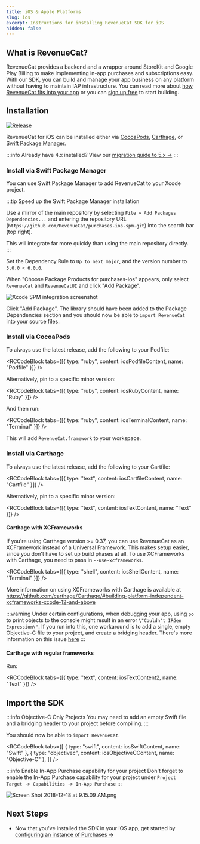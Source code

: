 ```yaml
---
title: iOS & Apple Platforms
slug: ios
excerpt: Instructions for installing RevenueCat SDK for iOS
hidden: false
---
```


## What is RevenueCat?

RevenueCat provides a backend and a wrapper around StoreKit and Google Play Billing to make implementing in-app purchases and subscriptions easy. With our SDK, you can build and manage your app business on any platform without having to maintain IAP infrastructure. You can read more about [how RevenueCat fits into your app](https://www.revenuecat.com/blog/growth/where-does-revenuecat-fit-in-your-app/) or you can [sign up free](https://app.revenuecat.com/signup) to start building.

## Installation

[![Release](https://img.shields.io/github/release/RevenueCat/purchases-ios.svg?filter=!*beta*&style=flat)](https://github.com/RevenueCat/purchases-ios/releases)

RevenueCat for iOS can be installed either via [CocoaPods](/getting-started/installation/ios#section-install-via-cocoapods), [Carthage](ios#section-install-via-carthage), or [Swift Package Manager](/getting-started/installation/ios#section-install-via-swift-package-manager).

:::info
Already have 4.x installed? View our [migration guide to 5.x →](/sdk-guides/ios-native-4x-to-5x-migration)
:::

<YouTubeEmbed
  videoId="QS7BTorY4-U"
  title="Set up RevenueCat Purchases SDK for iOS"
/>

### Install via Swift Package Manager

You can use Swift Package Manager to add RevenueCat to your Xcode project.

:::tip Speed up the Swift Package Manager installation

Use a mirror of the main repository by selecting `File » Add Packages Dependencies...` and entering the repository URL (`https://github.com/RevenueCat/purchases-ios-spm.git`) into the search bar (top right).

This will integrate far more quickly than using the main repository directly.
:::

Set the Dependency Rule to `Up to next major`, and the version number to `5.0.0 < 6.0.0`.

When "Choose Package Products for purchases-ios" appears, only select `RevenueCat` and `RevenueCatUI` and click "Add Package".

![](/images/spm-integration.png "Xcode SPM integration screenshot")

Click "Add Package". The library should have been added to the Package Dependencies section and you should now be able to `import RevenueCat` into your source files.

### Install via CocoaPods

To always use the latest release, add the following to your Podfile:


<RCCodeBlock
  tabs={[{ type: "ruby", content: iosPodfileContent, name: "Podfile" }]}
/>

Alternatively, pin to a specific minor version:


<RCCodeBlock tabs={[{ type: "ruby", content: iosRubyContent, name: "Ruby" }]} />

And then run:


<RCCodeBlock
  tabs={[{ type: "ruby", content: iosTerminalContent, name: "Terminal" }]}
/>

This will add `RevenueCat.framework` to your workspace.

### Install via Carthage

To always use the latest release, add the following to your Cartfile:


<RCCodeBlock
  tabs={[{ type: "text", content: iosCartfileContent, name: "Cartfile" }]}
/>

Alternatively, pin to a specific minor version:


<RCCodeBlock tabs={[{ type: "text", content: iosTextContent, name: "Text" }]} />

#### Carthage with XCFrameworks

If you're using Carthage version >= 0.37, you can use RevenueCat as an XCFramework instead of a Universal Framework. This makes setup easier, since you don't have to set up build phases at all.
To use XCFrameworks with Carthage, you need to pass in `--use-xcframeworks`.


<RCCodeBlock
  tabs={[{ type: "shell", content: iosShellContent, name: "Terminal" }]}
/>

More information on using XCFrameworks with Carthage is available at https://github.com/carthage/Carthage/#building-platform-independent-xcframeworks-xcode-12-and-above

:::warning
Under certain configurations, when debugging your app, using `po` to print objects to the console might result in an error `\"Couldn't IRGen Expression\"`. If you run into this, one workaround is to add a single, empty Objective-C file to your project, and create a bridging header. There's more information on this issue [here](https://steipete.com/posts/couldnt-irgen-expression/)
:::

#### Carthage with regular frameworks

Run:


<RCCodeBlock
  tabs={[{ type: "text", content: iosTextContent2, name: "Text" }]}
/>

## Import the SDK

:::info Objective-C Only Projects
You may need to add an empty Swift file and a bridging header to your project before compiling.
:::

You should now be able to `import RevenueCat`.


<RCCodeBlock
  tabs={[
    { type: "swift", content: iosSwiftContent, name: "Swift" },
    { type: "objectivec", content: iosObjectiveCContent, name: "Objective-C" },
  ]}
/>

:::info Enable In-App Purchase capability for your project
Don't forget to enable the In-App Purchase capability for your project under `Project Target -> Capabilities -> In-App Purchase`
:::

![](/images/65db383-Screen_Shot_2018-12-18_at_9.15.09_AM_7e473b83b672c36b1757c3b0b0a4f1d7.png "Screen Shot 2018-12-18 at 9.15.09 AM.png")

## Next Steps

- Now that you've installed the SDK in your iOS app, get started by [configuring an instance of Purchases →](/getting-started/quickstart#4-using-revenuecats-purchases-sdk)
